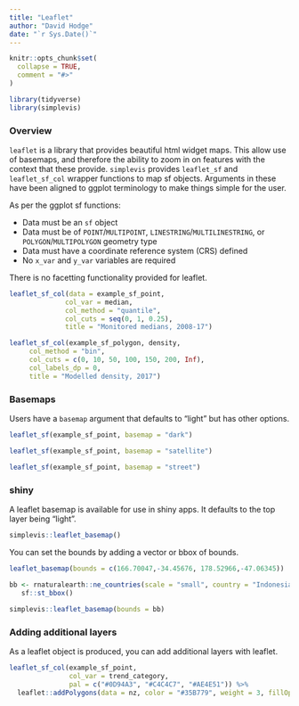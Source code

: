 ```yaml
---
title: "Leaflet"
author: "David Hodge"
date: "`r Sys.Date()`"
---
```


```r
knitr::opts_chunk$set(
  collapse = TRUE,
  comment = "#>"
)
```

```r
library(tidyverse)
library(simplevis)
```

### Overview

`leaflet` is a library that provides beautiful html widget maps. This allow use of basemaps, and therefore the ability to zoom in on features with the context that these provide. `simplevis` provides `leaflet_sf` and `leaflet_sf_col` wrapper functions to map sf objects. Arguments in these have been aligned to ggplot terminology to make things simple for the user.

As per the ggplot sf functions:

* Data must be an `sf` object 
* Data must be of `POINT`/`MULTIPOINT`, `LINESTRING`/`MULTILINESTRING`, or `POLYGON`/`MULTIPOLYGON` geometry type
* Data must have a coordinate reference system (CRS) defined
* No `x_var` and `y_var` variables are required

There is no facetting functionality provided for leaflet.

```r
leaflet_sf_col(data = example_sf_point, 
              col_var = median, 
              col_method = "quantile",
              col_cuts = seq(0, 1, 0.25),
              title = "Monitored medians, 2008-17")
```


```r
leaflet_sf_col(example_sf_polygon, density,
     col_method = "bin", 
     col_cuts = c(0, 10, 50, 100, 150, 200, Inf),
     col_labels_dp = 0,
     title = "Modelled density, 2017")
```

### Basemaps

Users have a `basemap` argument that defaults to "light" but has other options.

```r
leaflet_sf(example_sf_point, basemap = "dark")
```

```r
leaflet_sf(example_sf_point, basemap = "satellite")
```

```r
leaflet_sf(example_sf_point, basemap = "street")
```

### shiny

A leaflet basemap is available for use in shiny apps. It defaults to the top layer being "light".

```r
simplevis::leaflet_basemap() 
```

You can set the bounds by adding a vector or bbox of bounds.

```r
leaflet_basemap(bounds = c(166.70047,-34.45676, 178.52966,-47.06345))

bb <- rnaturalearth::ne_countries(scale = "small", country = "Indonesia", returnclass = "sf") %>% 
   sf::st_bbox() 
 
simplevis::leaflet_basemap(bounds = bb) 
```

### Adding additional layers

As a leaflet object is produced, you can add additional layers with leaflet.

```r
leaflet_sf_col(example_sf_point, 
               col_var = trend_category, 
               pal = c("#0D94A3", "#C4C4C7", "#AE4E51")) %>% 
  leaflet::addPolygons(data = nz, color = "#35B779", weight = 3, fillOpacity = 0, opacity = 1)
```
